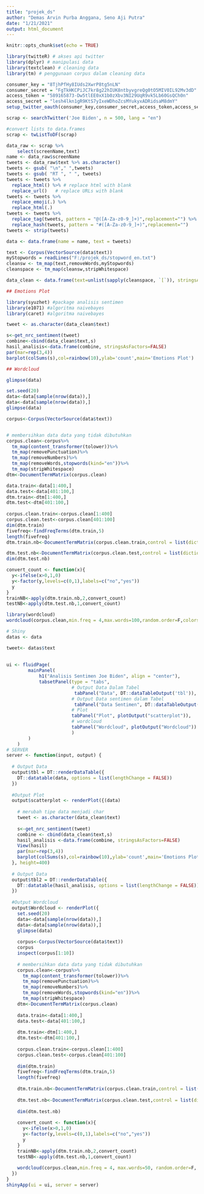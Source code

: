 ---
title: "projek_ds"
author: "Demas Arvin Purba Anggana, Seno Aji Putra"
date: "1/21/2021"
output: html_document
---

```{r setup, include=FALSE}
knitr::opts_chunk$set(echo = TRUE)
```


```{r}
library(twitteR) # akses api twitter
library(dplyr) # manipulasi data
library(textclean) # cleaning data
library(tm) # penggunaan corpus dalam cleaning data
```


```{r}
consumer_key = "8TjhPfHy8IUds2XwrP8tg5nLN"
consumer_secret = "FgTkHKCPiJC7kr8g22hIUK8ntbyvgreQg0tO5MIV0IL92Mv3dD"
access_token = "589165873-Dw5tlEE0xX1b0zXbv3NI29UqR9vk5Lb60GsQCh0n"
access_secret = "lesh4lkn1gR9KtS7yIxeWDhoZcsMYukyxADRidsaM8dmY"
setup_twitter_oauth(consumer_key,consumer_secret,access_token,access_secret)
```


```{r}
scrap <- searchTwitter('Joe Biden', n = 500, lang = "en")

#convert lists to data.frames
scrap <- twListToDF(scrap)
```

```{r}
data_raw <- scrap %>%
    select(screenName,text)
name <- data_raw$screenName
tweets <- data_raw$text %>% as.character()
tweets <- gsub( "\n"," ",tweets)
tweets <- gsub( "RT ", " ", tweets)
tweets <- tweets %>% 
  replace_html() %>% # replace html with blank 
  replace_url()   # replace URLs with blank
tweets <- tweets %>% 
  replace_emoji(.) %>% 
  replace_html(.)
tweets <- tweets %>% 
  replace_tag(tweets, pattern = "@([A-Za-z0-9_]+)",replacement="") %>%  # hapusmentions
  replace_hash(tweets, pattern = "#([A-Za-z0-9_]+)",replacement="")      # hapus hashtags
tweets <- strip(tweets)

data <- data.frame(name = name, text = tweets)

text <- Corpus(VectorSource(data$text))
myStopwords = readLines("F:/projek_ds/stopword_en.txt")
cleansw <- tm_map(text,removeWords,myStopwords)
cleanspace <- tm_map(cleansw,stripWhitespace)

data_clean <- data.frame(text=unlist(sapply(cleanspace, `[`)), stringsAsFactors=F)
```

```{r}
## Emotions Plot

library(syuzhet) #package analisis sentimen
library(e1071) #algoritma naivebayes
library(caret) #algoritma naivebayes

tweet <- as.character(data_clean$text)

s<-get_nrc_sentiment(tweet)
combine<-cbind(data_clean$text,s)
hasil_analisis<-data.frame(combine, stringsAsFactors=FALSE)
par(mar=rep(3,4))
barplot(colSums(s),col=rainbow(10),ylab='count',main='Emotions Plot')
```

```{r}
## Wordcloud

glimpse(data)

set.seed(20)
data<-data[sample(nrow(data)),]
data<-data[sample(nrow(data)),]
glimpse(data)

corpus<-Corpus(VectorSource(data$text))


# membersihkan data data yang tidak dibutuhkan 
corpus.clean<-corpus%>%
  tm_map(content_transformer(tolower))%>%
  tm_map(removePunctuation)%>%
  tm_map(removeNumbers)%>%
  tm_map(removeWords,stopwords(kind="en"))%>%
  tm_map(stripWhitespace)
dtm<-DocumentTermMatrix(corpus.clean)

data.train<-data[1:400,]
data.test<-data[401:100,]
dtm.train<-dtm[1:400,]
dtm.test<-dtm[401:100,]
    
corpus.clean.train<-corpus.clean[1:400]
corpus.clean.test<-corpus.clean[401:100]
dim(dtm.train)
fivefreq<-findFreqTerms(dtm.train,5)
length(fivefreq)
dtm.train.nb<-DocumentTermMatrix(corpus.clean.train,control = list(dictionary=fivefreq))

dtm.test.nb<-DocumentTermMatrix(corpus.clean.test,control = list(dictionary=fivefreq))
dim(dtm.test.nb)

convert_count <- function(x){
  y<-ifelse(x>0,1,0)
  y<-factor(y,levels=c(0,1),labels=c("no","yes"))
  y
}
trainNB<-apply(dtm.train.nb,2,convert_count)
testNB<-apply(dtm.test.nb,1,convert_count)

library(wordcloud)
wordcloud(corpus.clean,min.freq = 4,max.words=100,random.order=F,colors=brewer.pal(8,"Dark2"))
```

```{r}
# Shiny
datas <- data

tweet<- datas$text
  
  
ui <- fluidPage(
        mainPanel(
            h1("Analisis Sentimen Joe Biden", align = "center"),
            tabsetPanel(type = "tabs",
                        # Output Data Dalam Tabel
                         tabPanel("Data", DT::dataTableOutput('tbl')), 
                        # Output Data sentimen dalam Tabel
                         tabPanel("Data Sentimen", DT::dataTableOutput('tbl2')),
                        # Plot
                        tabPanel("Plot", plotOutput("scatterplot")), 
                        # wordcloud
                        tabPanel("Wordcloud", plotOutput("Wordcloud"))
                        )
        )
    )
# SERVER
server <- function(input, output) {
  
  # Output Data
  output$tbl = DT::renderDataTable({
    DT::datatable(data, options = list(lengthChange = FALSE))
  })
  
  #Output Plot
  output$scatterplot <- renderPlot({(data)
    
    # merubah tipe data menjadi char
    tweet <- as.character(data_clean$text)
    
    s<-get_nrc_sentiment(tweet)
    combine <- cbind(data_clean$text,s)
    hasil_analisis <-data.frame(combine, stringsAsFactors=FALSE)
    View(hasil)
    par(mar=rep(3,4))
    barplot(colSums(s),col=rainbow(10),ylab='count',main='Emotions Plot')
  }, height=400)
  
  # Output Data
  output$tbl2 = DT::renderDataTable({
    DT::datatable(hasil_analisis, options = list(lengthChange = FALSE))
  })
  
  #Output Wordcloud
  output$Wordcloud <- renderPlot({
    set.seed(20)
    data<-data[sample(nrow(data)),]
    data<-data[sample(nrow(data)),]
    glimpse(data)
    
    corpus<-Corpus(VectorSource(data$text))
    corpus
    inspect(corpus[1:10])
    
    # membersihkan data data yang tidak dibutuhkan 
    corpus.clean<-corpus%>%
      tm_map(content_transformer(tolower))%>%
      tm_map(removePunctuation)%>%
      tm_map(removeNumbers)%>%
      tm_map(removeWords,stopwords(kind="en"))%>%
      tm_map(stripWhitespace)
    dtm<-DocumentTermMatrix(corpus.clean)
    
    data.train<-data[1:400,]
    data.test<-data[401:100,]
    
    dtm.train<-dtm[1:400,]
    dtm.test<-dtm[401:100,]
    
    corpus.clean.train<-corpus.clean[1:400]
    corpus.clean.test<-corpus.clean[401:100]
    
    dim(dtm.train)
    fivefreq<-findFreqTerms(dtm.train,5)
    length(fivefreq)
    
    dtm.train.nb<-DocumentTermMatrix(corpus.clean.train,control = list(dictionary=fivefreq))
    
    dtm.test.nb<-DocumentTermMatrix(corpus.clean.test,control = list(dictionary=fivefreq))
    
    dim(dtm.test.nb)
    
    convert_count <- function(x){
      y<-ifelse(x>0,1,0)
      y<-factor(y,levels=c(0,1),labels=c("no","yes"))
      y
    }
    trainNB<-apply(dtm.train.nb,2,convert_count)
    testNB<-apply(dtm.test.nb,1,convert_count)
    
    wordcloud(corpus.clean,min.freq = 4, max.words=50, random.order=F, colors=brewer.pal(8,"Dark2"),height = "1000px")
  })
}
shinyApp(ui = ui, server = server)
```
